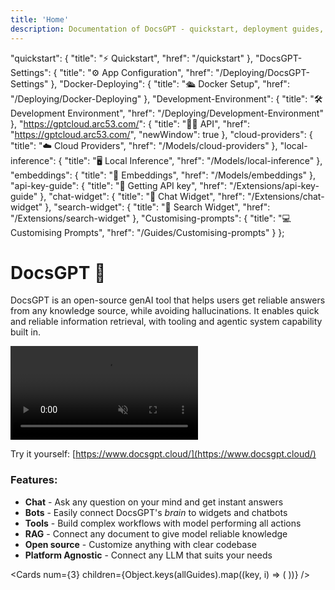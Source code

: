 ```yaml
---
title: 'Home'
description: Documentation of DocsGPT - quickstart, deployment guides, model configuration, and widget integration documentation.
---
```


  "quickstart": {
    "title": "⚡️ Quickstart",
    "href": "/quickstart"
  },
  "DocsGPT-Settings": {
    "title": "⚙️ App Configuration",
    "href": "/Deploying/DocsGPT-Settings"
  },
  "Docker-Deploying": {
    "title": "🛳️ Docker Setup",
    "href": "/Deploying/Docker-Deploying"
  },
  "Development-Environment": {
    "title": "🛠️Development Environment",
    "href": "/Deploying/Development-Environment"
  },
  "https://gptcloud.arc53.com/": {
    "title": "🧑‍💻️ API",
    "href": "https://gptcloud.arc53.com/",
    "newWindow": true
  },
  "cloud-providers": {
    "title": "☁️ Cloud Providers",
    "href": "/Models/cloud-providers"
  },
  "local-inference": {
    "title": "🖥️ Local Inference",
    "href": "/Models/local-inference"
  },
  "embeddings": {
    "title": "📝 Embeddings",
    "href": "/Models/embeddings"
  },
  "api-key-guide": {
    "title": "🔑 Getting API key",
    "href": "/Extensions/api-key-guide"
  },
  "chat-widget": {
    "title": "💬️ Chat Widget",
    "href": "/Extensions/chat-widget"
  },
  "search-widget": {
    "title": "🔎 Search Widget",
    "href": "/Extensions/search-widget"
  },
  "Customising-prompts": {
    "title": "️💻 Customising Prompts",
    "href": "/Guides/Customising-prompts"
  }
};

#  **DocsGPT 🦖**

DocsGPT is an open-source genAI tool that helps users get reliable answers from any knowledge source, while avoiding hallucinations. It enables quick and reliable information retrieval, with tooling and agentic system capability built in.


<video controls width={1920} height={1080} muted autoPlay loop playsInline>
  <source src="https://d3dg1063dc54p9.cloudfront.net/videos/demov4.mp4" type="video/mp4" />
  Your browser does not support the video tag.
</video>


Try it yourself: [https://www.docsgpt.cloud/](https://www.docsgpt.cloud/)

### Features:
- **Chat** - Ask any question on your mind and get instant answers
- **Bots** - Easily connect DocsGPT's *brain* to widgets and chatbots
- **Tools** - Build complex workflows with model performing all actions
- **RAG** - Connect any document to give model reliable knowledge
- **Open source** - Customize anything with clear codebase
- **Platform Agnostic** - Connect any LLM that suits your needs

<Cards
      num={3}
      children={Object.keys(allGuides).map((key, i) => (
        <Card
          key={i}
          title={allGuides[key].title}
          href={allGuides[key].href}
        />
      ))}
    />
